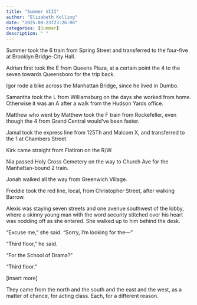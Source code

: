 ```yaml
---
title: "Summer VIII"
author: "Elizabeth Kolling"
date: "2025-09-23T23:26:00"
categories: [Summer]
description: " "
---
```




Summer took the 6 train from Spring Street and transferred to the four-five at Brooklyn Bridge-City Hall.

Adrian first took the E from Queens Plaza, at a certain point the 4 to the seven towards Queensboro for the trip back.

Igor rode a bike across the Manhattan Bridge, since he lived in Dumbo. 

Samantha took the L from Williamsburg on the days she worked from home. Otherwise it was an A after a walk from the Hudson Yards office. 

Matthew who went by Matthew took the F train from Rockefeller, even though the 4 from Grand Central would’ve been faster. 

Jamal took the express line from 125Th and Malcom X, and transferred to the 1 at Chambers Street.

Kirk came straight from Flatiron on the R/W.

Nia passed Holy Cross Cemetery on the way to Church Ave for the Manhattan-bound 2 train.

Jonah walked all the way from Greenwich Village. 

Freddie took the red line, local, from Christopher Street, after walking Barrow. 

Alexis was staying seven streets and one avenue southwest of the lobby, where a skinny young man with the word security stitched over his heart was nodding off as she entered. She walked up to him behind the desk.

“Excuse me,” she said. “Sorry, I'm looking for the—”

“Third floor,” he said. 

"For the School of Drama?"

"Third floor." 

[insert more]

They came from the north and the south and the east and the west, as a matter of chance, for acting class. Each, for a different reason.